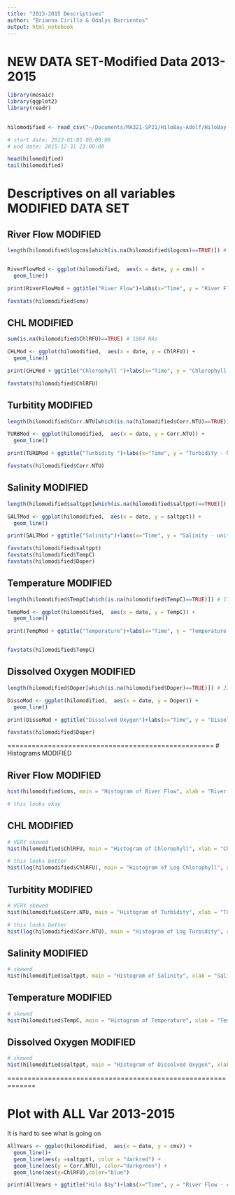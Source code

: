 ```yaml
---
title: "2013-2015 Descriptives"
author: "Brianna Cirillo & Odalys Barrientos"
output: html_notebook
---
```


# NEW DATA SET-Modified Data 2013-2015
```r
library(mosaic)
library(ggplot2)
library(readr)

 
hilomodified <- read_csv("~/Documents/MA321-SP21/HiloBay-Adolf/HiloBay_MA321_Spring21/NewDataframes/HiloModified13-15.csv")

# start date: 2013-01-01 00:00:00
# end date: 2015-12-31 23:00:00

head(hilomodified)
tail(hilomodified)

```

# Descriptives on all variables MODIFIED DATA SET
## River Flow MODIFIED
```r
length(hilomodified$logcms[which(is.na(hilomodified$logcms)==TRUE)]) # No NAs, YAY!


RiverFlowMod <- ggplot(hilomodified,  aes(x = date, y = cms)) + 
  geom_line()

print(RiverFlowMod + ggtitle("River Flow")+labs(x="Time", y = "River Flow - cubic meters per second"))

favstats(hilomodified$cms)
```
## CHL MODIFIED
```r
sum(is.na(hilomodified$ChlRFU)==TRUE) # 1884 NAs

CHLMod <- ggplot(hilomodified,  aes(x = date, y = ChlRFU)) + 
  geom_line()

print(CHLMod + ggtitle("Chlorophyll ")+labs(x="Time", y = "Chlorophyll  - relative fluorescence units (RFU)"))

favstats(hilomodified$ChlRFU)
```
## Turbitity MODIFIED
```r
length(hilomodified$Corr.NTU[which(is.na(hilomodified$Corr.NTU)==TRUE)]) # 2704 NAs

TURBMod <- ggplot(hilomodified,  aes(x = date, y = Corr.NTU)) + 
  geom_line()

print(TURBMod + ggtitle("Turbidity ")+labs(x="Time", y = "Turbidity - Nephelometric Turbidity Units (NTU)"))

favstats(hilomodified$Corr.NTU)
```
## Salinity MODIFIED
```r
length(hilomodified$saltppt[which(is.na(hilomodified$saltppt)==TRUE)]) # 2267 NAs

SALTMod <- ggplot(hilomodified,  aes(x = date, y = saltppt)) + 
  geom_line()

print(SALTMod + ggtitle("Salinity")+labs(x="Time", y = "Salinity - unit parts per thousand (PPT)"))

favstats(hilomodified$saltppt)
favstats(hilomodified$TempC)
favstats(hilomodified$Doper)
```
## Temperature MODIFIED
```r
length(hilomodified$TempC[which(is.na(hilomodified$TempC)==TRUE)]) # 1702 NAs

TempMod <- ggplot(hilomodified,  aes(x = date, y = TempC)) + 
  geom_line()

print(TempMod + ggtitle("Temperature")+labs(x="Time", y = "Temperature - C"))


favstats(hilomodified$TempC)
```

## Dissolved Oxygen MODIFIED
```r
length(hilomodified$Doper[which(is.na(hilomodified$Doper)==TRUE)]) # 2267 NAs

DissoMod <- ggplot(hilomodified,  aes(x = date, y = Doper)) + 
  geom_line()

print(DissoMod + ggtitle("Dissolved Oxygen")+labs(x="Time", y = "Dissolved Oxygen"))

favstats(hilomodified$Doper)
```

===================================================
# Histograms MODIFIED 

## River Flow MODIFIED
```r
hist(hilomodified$cms, main = "Histogram of River Flow", xlab = "River Flow", breaks =90, xlim = c(0,100))

# this looks okay
```
## CHL MODIFIED
```r
# VERY skewed
hist(hilomodified$ChlRFU, main = "Histogram of Chlorophyll", xlab = "Chlorophyll  - relative fluorescence units (RFU)")

# this looks better
hist(log(hilomodified$ChlRFU), main = "Histogram of Log Chlorophyll", xlab = "Chlorophyll")
```
## Turbitity MODIFIED
```r
# VERY skewed
hist(hilomodified$Corr.NTU, main = "Histogram of Turbidity", xlab = "Turbidity - Nephelometric Turbidity Units (NTU)")

# this looks better
hist(log(hilomodified$Corr.NTU), main = "Histogram of Log Turbidity", xlab = "Turbidity")

```
## Salinity MODIFIED
```r
# skewed
hist(hilomodified$saltppt, main = "Histogram of Salinity", xlab = "Salinity - unit parts per thousand (PPT)")

```
## Temperature MODIFIED
```r
# skewed
hist(hilomodified$TempC, main = "Histogram of Temperature", xlab = "Temperature - C")

```
## Dissolved Oxygen MODIFIED
```r
# skewed
hist(hilomodified$saltppt, main = "Histogram of Dissolved Oxygen", xlab = "Dissolved Oxygen")

```
=============================================================

# Plot with ALL Var 2013-2015
It is hard to see what is going on 
```r
AllYears <- ggplot(hilomodified,  aes(x = date, y = cms)) + 
  geom_line()+
  geom_line(aes(y =saltppt), color = "darkred") +
  geom_line(aes(y = Corr.NTU), color="darkgreen") +
  geom_line(aes(y=ChlRFU),color="blue")

print(AllYears + ggtitle("Hilo Bay")+labs(x="Time", y = "River Flow - cubic meters per second"))

```